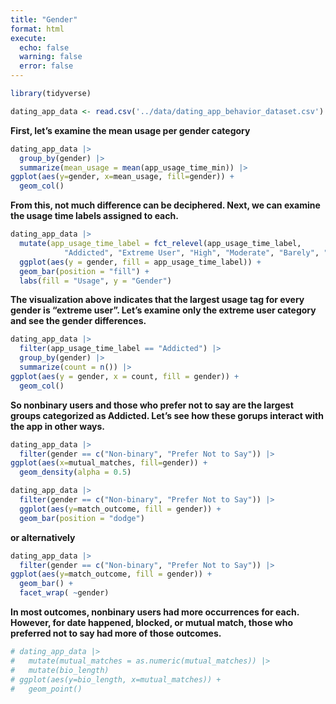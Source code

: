 ```yaml
---
title: "Gender"
format: html
execute: 
  echo: false
  warning: false
  error: false
---
```


```r
library(tidyverse)
```

```r
dating_app_data <- read.csv('../data/dating_app_behavior_dataset.csv')
```

**First, let's examine the mean usage per gender category**

```r
dating_app_data |>
  group_by(gender) |>
  summarize(mean_usage = mean(app_usage_time_min)) |>
ggplot(aes(y=gender, x=mean_usage, fill=gender)) +
  geom_col()
```

**From this, not much difference can be deciphered. Next, we can examine the usage time labels assigned to each.**


```r
dating_app_data |>
  mutate(app_usage_time_label = fct_relevel(app_usage_time_label,
            "Addicted", "Extreme User", "High", "Moderate", "Barely", "Low", "Very Low")) |>
  ggplot(aes(y = gender, fill = app_usage_time_label)) +
  geom_bar(position = "fill") +
  labs(fill = "Usage", y = "Gender")
```

**The visualization above indicates that the largest usage tag for every gender is "extreme user". Let's examine only the extreme user category and see the gender differences.**

```r
dating_app_data |>
  filter(app_usage_time_label == "Addicted") |>
  group_by(gender) |>
  summarize(count = n()) |>
ggplot(aes(y = gender, x = count, fill = gender)) +
  geom_col()
```
**So nonbinary users and those who prefer not to say are the largest groups categorized as Addicted. Let's see how these gorups interact with the app in other ways.**

```r
dating_app_data |>
  filter(gender == c("Non-binary", "Prefer Not to Say")) |>
ggplot(aes(x=mutual_matches, fill=gender)) +
  geom_density(alpha = 0.5)
```

```r
dating_app_data |>
  filter(gender == c("Non-binary", "Prefer Not to Say")) |>
  ggplot(aes(y=match_outcome, fill = gender)) +
  geom_bar(position = "dodge")
```
**or alternatively**
```r
dating_app_data |>
  filter(gender == c("Non-binary", "Prefer Not to Say")) |>
ggplot(aes(y=match_outcome, fill = gender)) +
  geom_bar() +
  facet_wrap( ~gender)
```
**In most outcomes, nonbinary users had more occurrences for each. However, for date happened, blocked, or mutual match, those who preferred not to say had more of those outcomes.**


```r
# dating_app_data |>
#   mutate(mutual_matches = as.numeric(mutual_matches)) |>
#   mutate(bio_length)
# ggplot(aes(y=bio_length, x=mutual_matches)) +
#   geom_point()
```
